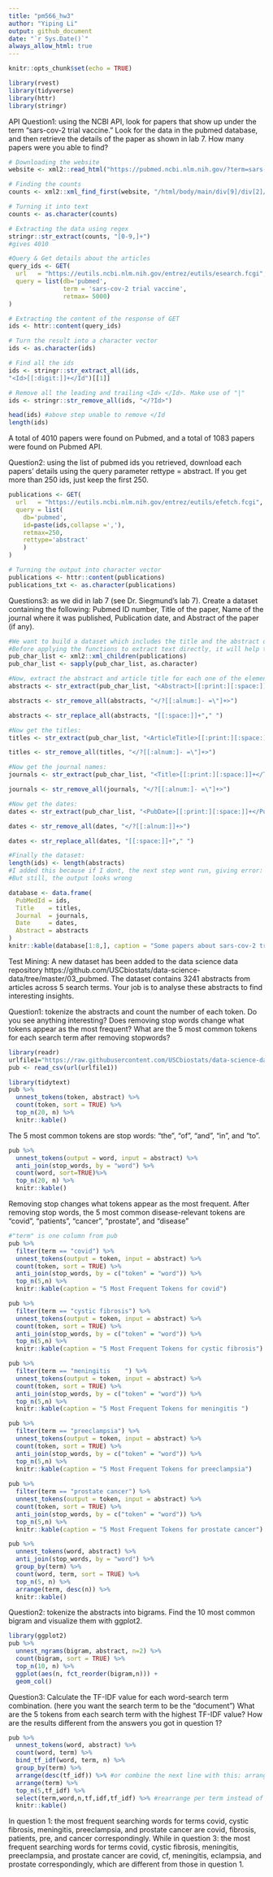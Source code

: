 ```yaml
---
title: "pm566_hw3"
author: "Yiping Li"
output: github_document
date: "`r Sys.Date()`" 
always_allow_html: true
---
```

```r
knitr::opts_chunk$set(echo = TRUE)
```


```r
library(rvest)
library(tidyverse)
library(httr)
library(stringr)
```

API
Question1: using the NCBI API, look for papers that show up under the term "sars-cov-2 trial vaccine." Look for the data in the pubmed database, and then retrieve the details of the paper as shown in lab 7. How many papers were you able to find?
```r
# Downloading the website
website <- xml2::read_html("https://pubmed.ncbi.nlm.nih.gov/?term=sars-cov-2+trial+vaccine")

# Finding the counts
counts <- xml2::xml_find_first(website, "/html/body/main/div[9]/div[2]/div[2]/div[1]/div[1]")

# Turning it into text
counts <- as.character(counts)

# Extracting the data using regex
stringr::str_extract(counts, "[0-9,]+")
#gives 4010

#Query & Get details about the articles
query_ids <- GET(
  url   = "https://eutils.ncbi.nlm.nih.gov/entrez/eutils/esearch.fcgi",
  query = list(db='pubmed',
               term = 'sars-cov-2 trial vaccine',
               retmax= 5000)
)

# Extracting the content of the response of GET
ids <- httr::content(query_ids)

# Turn the result into a character vector
ids <- as.character(ids)

# Find all the ids 
ids <- stringr::str_extract_all(ids, 
"<Id>[[:digit:]]+</Id")[[1]]

# Remove all the leading and trailing <Id> </Id>. Make use of "|"
ids <- stringr::str_remove_all(ids, "</?Id>")

head(ids) #above step unable to remove </Id
length(ids)
```

A total of 4010 papers were found on Pubmed, and a total of 1083 papers were found on Pubmed API. 

Question2: using the list of pubmed ids you retrieved, download each papers’ details using the query parameter rettype = abstract. If you get more than 250 ids, just keep the first 250.
```r
publications <- GET(
  url   = "https://eutils.ncbi.nlm.nih.gov/entrez/eutils/efetch.fcgi",
  query = list(
    db='pubmed',
    id=paste(ids,collapse =','),
    retmax=250,
    rettype='abstract'
    )
)

# Turning the output into character vector
publications <- httr::content(publications)
publications_txt <- as.character(publications)
```

Questions3: as we did in lab 7 (see Dr. Siegmund's lab 7). Create a dataset containing the following:
Pubmed ID number,
Title of the paper,
Name of the journal where it was published,
Publication date, and
Abstract of the paper (if any).
```r
#We want to build a dataset which includes the title and the abstract of the paper. The title of all records is enclosed by the HTML tag ArticleTitle, and the abstract by Abstract.
#Before applying the functions to extract text directly, it will help to process the XML a bit. We will use the xml2::xml_children() function to keep one element per id. This way, if a paper is missing the abstract, or something else, we will be able to properly match PUBMED IDS with their corresponding records.
pub_char_list <- xml2::xml_children(publications)
pub_char_list <- sapply(pub_char_list, as.character)

#Now, extract the abstract and article title for each one of the elements of pub_char_list. You can either use sapply() as we just did, or simply take advantage of vectorization of stringr::str_extract
abstracts <- str_extract(pub_char_list, "<Abstract>[[:print:][:space:]]+</Abstract>")

abstracts <- str_remove_all(abstracts, "</?[[:alnum:]- =\"]+>") 

abstracts <- str_replace_all(abstracts, "[[:space:]]+"," ")

#Now get the titles:
titles <- str_extract(pub_char_list, "<ArticleTitle>[[:print:][:space:]]+</ArticleTitle>")

titles <- str_remove_all(titles, "</?[[:alnum:]- =\"]+>")

#Now get the journal names:
journals <- str_extract(pub_char_list, "<Title>[[:print:][:space:]]+</Title>")

journals <- str_remove_all(journals, "</?[[:alnum:]- =\"]+>")

#Now get the dates:
dates <- str_extract(pub_char_list, "<PubDate>[[:print:][:space:]]+</PubDate>")

dates <- str_remove_all(dates, "</?[[:alnum:]]+>")

dates <- str_replace_all(dates, "[[:space:]]+"," ")

#Finally the dataset:
length(ids) <- length(abstracts) 
#I added this because if I dont, the next step wont run, giving error: Error in data.frame(PubMedId = ids, Title = titles, Journal = journals,  : arguments imply differing number of rows: 1803, 2
#But still, the output looks wrong

database <- data.frame(
  PubMedId = ids,
  Title    = titles,
  Journal  = journals,
  Date     = dates,
  Abstract = abstracts
)
knitr::kable(database[1:8,], caption = "Some papers about sars-cov-2 trial vaccine")
```

Test Mining: 
A new dataset has been added to the data science data repository https://github.com/USCbiostats/data-science-data/tree/master/03_pubmed. The dataset contains 3241 abstracts from articles across 5 search terms. Your job is to analyse these abstracts to find interesting insights.

Question1: tokenize the abstracts and count the number of each token. Do you see anything interesting? Does removing stop words change what tokens appear as the most frequent? What are the 5 most common tokens for each search term after removing stopwords?
```r
library(readr)
urlfile1="https://raw.githubusercontent.com/USCbiostats/data-science-data/master/03_pubmed/pubmed.csv"
pub <- read_csv(url(urlfile1))
```

```r
library(tidytext)
pub %>%
  unnest_tokens(token, abstract) %>%
  count(token, sort = TRUE) %>%
  top_n(20, n) %>%
  knitr::kable()
```

The 5 most common tokens are stop words: "the", "of", "and", "in", and "to". 

```r
pub %>%
  unnest_tokens(output = word, input = abstract) %>%
  anti_join(stop_words, by = "word") %>%
  count(word, sort=TRUE)%>%
  top_n(20, n) %>%
  knitr::kable()
```

Removing stop changes what tokens appear as the most frequent. After removing stop words, the 5 most common disease-relevant tokens are "covid", "patients", "cancer", "prostate", and "disease"

```r
#"term" is one column from pub
pub %>%
  filter(term == "covid") %>%
  unnest_tokens(output = token, input = abstract) %>%
  count(token, sort = TRUE) %>%
  anti_join(stop_words, by = c("token" = "word")) %>%
  top_n(5,n) %>%
  knitr::kable(caption = "5 Most Frequent Tokens for covid")

pub %>%
  filter(term == "cystic fibrosis") %>%
  unnest_tokens(output = token, input = abstract) %>%
  count(token, sort = TRUE) %>%
  anti_join(stop_words, by = c("token" = "word")) %>%
  top_n(5,n) %>%
  knitr::kable(caption = "5 Most Frequent Tokens for cystic fibrosis")

pub %>%
  filter(term == "meningitis	") %>%
  unnest_tokens(output = token, input = abstract) %>%
  count(token, sort = TRUE) %>%
  anti_join(stop_words, by = c("token" = "word")) %>%
  top_n(5,n) %>%
  knitr::kable(caption = "5 Most Frequent Tokens for meningitis	")

pub %>%
  filter(term == "preeclampsia") %>%
  unnest_tokens(output = token, input = abstract) %>%
  count(token, sort = TRUE) %>%
  anti_join(stop_words, by = c("token" = "word")) %>%
  top_n(5,n) %>%
  knitr::kable(caption = "5 Most Frequent Tokens for preeclampsia")
    
pub %>%
  filter(term == "prostate cancer") %>%
  unnest_tokens(output = token, input = abstract) %>%
  count(token, sort = TRUE) %>%
  anti_join(stop_words, by = c("token" = "word")) %>%
  top_n(5,n) %>%
  knitr::kable(caption = "5 Most Frequent Tokens for prostate cancer")
```

```r
pub %>%
  unnest_tokens(word, abstract) %>%
  anti_join(stop_words, by = "word") %>%
  group_by(term) %>% 
  count(word, term, sort = TRUE) %>%
  top_n(5, n) %>%
  arrange(term, desc(n)) %>%
  knitr::kable()
```

Question2: tokenize the abstracts into bigrams. Find the 10 most common bigram and visualize them with ggplot2.
```r
library(ggplot2)
pub %>%
  unnest_ngrams(bigram, abstract, n=2) %>%
  count(bigram, sort = TRUE) %>%
  top_n(10, n) %>%
  ggplot(aes(n, fct_reorder(bigram,n))) +
  geom_col()
```

Question3: Calculate the TF-IDF value for each word-search term combination. (here you want the search term to be the “document”) What are the 5 tokens from each search term with the highest TF-IDF value? How are the results different from the answers you got in question 1?
```r
pub %>%
  unnest_tokens(word, abstract) %>%
  count(word, term) %>%
  bind_tf_idf(word, term, n) %>%
  group_by(term) %>%
  arrange(desc(tf_idf)) %>% #or combine the next line with this: arrange(desc(tf_idf), .by_group=TRUE)
  arrange(term) %>%
  top_n(5,tf_idf) %>%
  select(term,word,n,tf,idf,tf_idf) %>% #rearrange per term instead of word
  knitr::kable()
```

In question 1: the most frequent searching words for terms covid, cystic fibrosis, meningitis, preeclampsia, and prostate cancer are covid, fibrosis, patients, pre, and cancer correspondingly. While in question 3: the most frequent searching words for terms covid, cystic fibrosis, meningitis, preeclampsia, and prostate cancer are covid, cf, meningitis, eclampsia, and prostate correspondingly, which are different from those in question 1. 
